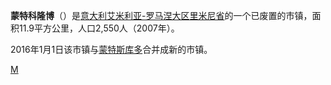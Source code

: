 {{Infobox Italian comune
| name                = 蒙泰科隆博
| official_name       = Monte Colombo
| native_name         =
| image_skyline       =
| imagesize           =
| image_alt           =
| image_caption       =
| image_shield        =
| shield_alt          =
| image_map           =
| map_alt             =
| map_caption         =
| pushpin_label_position =
| pushpin_map_alt     =
| latd  =  |latm  =   |lats  =  |latNS  = N
| longd =  |longm =  |longs =   |longEW = E
| coordinates_type    = type:city(278)_region:IT
| coordinates_display = title
| coordinates_footnotes =
| region              = 
| province            = [[里米尼省|里米尼省]]
| frazioni            =
| mayor_party         =
| mayor               = 
| area_footnotes      =
| area_total_km2      = 11.92
| population_footnotes =
| population_total    = 3123
| population_as_of    = 2009
| pop_density_footnotes =
| elevation_footnotes =
| elevation_m         = 
| twin1               =
| twin1_country       =
| saint               =
| day                 =
| postal_code         =47854
| area_code           = 
| website             = 
| footnotes           = }}
'''蒙特科隆博'''（{{lang|it|Monte Colombo}}）是[[意大利|意大利]][[艾米利亚-罗马涅大区|艾米利亚-罗马涅大区]][[里米尼省|里米尼省]]的一个已废置的市镇，面积11.9平方公里，人口2,550人（2007年）。

2016年1月1日该市镇与[[蒙特斯库多|蒙特斯库多]]合并成新的{{le|蒙特斯库多-蒙特科隆博|Montescudo-Monte Colombo}}市镇。

{{Italy-geo-stub}}
{{里米尼省市鎮}}

[[Category:里米尼省市镇|M]]